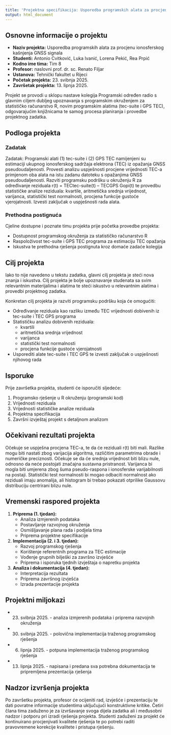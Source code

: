 ```yaml
---
title: 'Projektna specifikacija: Usporedba programskih alata za procjenu ionosferskog kašnjenja GNSS signala'
output: html_document
---
```


## Osnovne informacije o projektu

- **Naziv projekta:** Usporedba programskih alata za procjenu ionosferskog kašnjenja GNSS signala
- **Studenti:** Antonio Cvitković, Luka Ivanić, Lorena Pekić, Rea Prpić
- **Kodno ime tima:** Tim 8
- **Profesor:** naslovni prof. dr. sc. Renato Filjar
- **Ustanova:** Tehnički fakultet u Rijeci
- **Početak projekta:** 23. svibnja 2025.
- **Završetak projekta:** 13. lipnja 2025.

Projekt se provodi u sklopu nastave kolegija Programski određen radio s glavnim ciljem dubljeg upoznavanja s programskim okruženjem za statističko računarstvo R, novim programskim alatima (tec-suite i GPS TEC), odgovarajućim knjižnicama te samog procesa planiranja i provedbe projektnog zadatka.

## Podloga projekta

### Zadatak

Zadatak: Programski alati (1) tec-suite i (2) GPS TEC namijenjeni su estimaciji ukupnog ionosferskog sadržaja elektrona (TEC) iz opažanja GNSS pseudoudaljenosti. Provesti analizu uspješnosti procjene vrijednosti TEC-a primjenom oba alata na istu zadanu datoteku s opažanjima GNSS pseudoudaljenosti. Razviti programsku podršku u okruženju R za određivanje reziduala r(t) = TECtec-suite(t) – TECGPS Gopi(t) te provedbu statističke analize reziduala: kvartile, aritmetička srednja vrijednost, varijanca, statistički test normalnosti, procjena funkcije gustoće vjerojatnosti. Izvesti zaključak o uspješnosti rada alata.

### Prethodna postignuća

Cjeline dostupne i poznate timu projekta prije početka provedbe projekta:

- Dostupnost programskog okruženja za statističko računarstvo R
- Raspoloživost tec-suite i GPS TEC programa za estimaciju TEC opažanja
- Iskustva te prethodna rješenja postignuta kroz domaće zadaće kolegija

## Cilj projekta

Iako to nije navedeno u tekstu zadatka, glavni cilj projekta je steći nova znanja i iskustva.
Cilj projekta je bolje upoznavanje studenata sa svim relevantnim materijalima i alatima te steći iskustvo u relevantnim alatima i provedbi projektnog zadatka.

Konkretan cilj projekta je razviti programsku podršku koja će omogućiti:

- Određivanje reziduala kao razliku između TEC vrijednosti dobivenih iz tec-suite i TEC GPS programa
- Statističku analizu dobivenih reziduala:
    - kvartili
    - aritmetička srednja vrijednost
    - varijanca
    - statistički test normalnosti
    - procjena funkcije gustoće vjerojatnosti
- Usporediti alate tec-suite i TEC GPS te izvesti zaključak o uspješnosti njihovog rada

## Isporuke

Prije završetka projekta, studenti će isporučiti sljedeće:

1. Programsko rješenje u R okruženju (programski kod)
2. Vrijednosti reziduala
3. Vrijednosti statističke analize reziduala
4. Projektna specifikacija
5. Završni izvještaj projekt s detaljnom analizom

## Očekivani rezultati projekta


Očekuje se uspješna procjena TEC-a, te da će reziduali r(t) biti mali. Razlike mogu biti nastati zbog varijacija algoritma, različitim parametrima obrade i numeričke preciznosti. Očekuje se da će srednja vrijednost biti blizu nule, odnosno da neće postojati značajna sustavna pristranost. Varijanca bi mogla biti umjerena zbog šuma pseudo-raspona i ionosferske varijabilnosti na postaji. Statistički test normalnosti bi mogao odbaciti normalnost ako reziduali imaju anomalija, ali histogram bi trebao pokazati otprilike Gaussovu distribuciju centrirani blizu nule.


## Vremenski raspored projekta

1. **Priprema (1. tjedan):**
    - Analiza izmjerenih podataka
    - Postavljanje razvojnog okruženja
    - Osmišljavanje plana rada i podjela tima
    - Priprema projektne specifikacije

2. **Implementacija (2. i 3. tjedan):**
    - Razvoj programskog rješenja
    - Korištenje referentnih programa za TEC estimacije
    - Vođenje grupnih bilješki za završno izvješće
    - Priprema i isporuka tjednih izvještaja o napretku projekta

3. **Analiza i dokumentacija (4. tjedan):**
    - Interpretacija rezultata
    - Priprema završnog izvješća
    - Izrada prezentacije projekta

## Projektni miljokazi

- 23. svibnja 2025. - analiza izmjerenih podataka i priprema razvojnih okruženja
- 30. svibnja 2025. - polovična implementacija traženog programskog rješenja
- 06. lipnja 2025. - potpuna implementacija traženog programskog rješenja
- 13. lipnja 2025. - napisana i predana sva potrebna dokumentacija te pripremljena prezentacija rješenja

## Nadzor izvršenja projekta

Po završetku projekta, profesor će ocijeniti rad, izvješće i prezentaciju te dati povratne informacije studentima uključujući konstruktivne kritike.
Četiri člana tima zaduženo je za izvršavanje svoga dijela zadatka ali i međusobni nadzor i potporu pri izradi rješenja projekta.
Studenti zaduženi za projekt će kontinuirano procjenjivati kvalitete rješenja te po potrebi raditi pravovremene korekcije kvalitete i pristupa rješenju.




